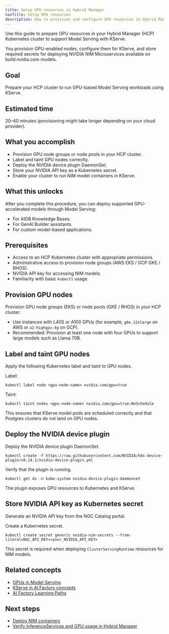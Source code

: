 ```yaml
---
title: Setup GPU resources in Hybrid Manager
navTitle: Setup GPU resources
description: How to provision and configure GPU resources in Hybrid Manager to support Model Serving.
---
```


Use this guide to prepare GPU resources in your Hybrid Manager (HCP) Kubernetes cluster to support Model Serving with KServe.

You provision GPU-enabled nodes, configure them for KServe, and store required secrets for deploying NVIDIA NIM Microservices available on build.nvidia.com models.

## Goal

Prepare your HCP cluster to run GPU-based Model Serving workloads using KServe.

## Estimated time

20–40 minutes (provisioning might take longer depending on your cloud provider).

## What you accomplish

- Provision GPU node groups or node pools in your HCP cluster.
- Label and taint GPU nodes correctly.
- Deploy the NVIDIA device plugin DaemonSet.
- Store your NVIDIA API key as a Kubernetes secret.
- Enable your cluster to run NIM model containers in KServe.

## What this unlocks

After you complete this procedure, you can deploy supported GPU-accelerated models through Model Serving:

- For AIDB Knowledge Bases.
- For GenAI Builder assistants.
- For custom model-based applications.

## Prerequisites

- Access to an HCP Kubernetes cluster with appropriate permissions.
- Administrative access to provision node groups (AWS EKS / GCP GKE / RHOS).
- NVIDIA API key for accessing NIM models.
- Familiarity with basic `kubectl` usage.

## Provision GPU nodes

Provision GPU node groups (EKS) or node pools (GKE / RHOS) in your HCP cluster:

- Use instances with L40S or A100 GPUs (for example, `g6e.12xlarge` on AWS or `a2-highgpu-4g` on GCP).
- Recommended: Provision at least one node with four GPUs to support large models such as Llama 70B.

## Label and taint GPU nodes

Apply the following Kubernetes label and taint to GPU nodes.

Label:

```shell
kubectl label node <gpu-node-name> nvidia.com/gpu=true
````

Taint:

```shell
kubectl taint nodes <gpu-node-name> nvidia.com/gpu=true:NoSchedule
```

This ensures that KServe model pods are scheduled correctly and that Postgres clusters do not land on GPU nodes.

## Deploy the NVIDIA device plugin

Deploy the NVIDIA device plugin DaemonSet.

```shell
kubectl create -f https://raw.githubusercontent.com/NVIDIA/k8s-device-plugin/v0.14.1/nvidia-device-plugin.yml
```

Verify that the plugin is running.

```shell
kubectl get ds -n kube-system nvidia-device-plugin-daemonset
```

The plugin exposes GPU resources to Kubernetes and KServe.

## Store NVIDIA API key as Kubernetes secret

Generate an NVIDIA API key from the NGC Catalog portal.

Create a Kubernetes secret.

```shell
kubectl create secret generic nvidia-nim-secrets --from-literal=NGC_API_KEY=<your_NVIDIA_API_KEY>
```

This secret is required when deploying `ClusterServingRuntime` resources for NIM models.

## Related concepts

* [GPUs in Model Serving](../../model/gpu.mdx)
* [KServe in AI Factory concepts](../../model/serving.mdx)
* [AI Factory Learning Paths](../paths/)

## Next steps

* [Deploy NIM containers](/edb-postgres-ai/ai-factory/learn/how-to/model-serving/deploy-nim-container)
* [Verify InferenceServices and GPU usage in Hybrid Manager](./verify-models.mdx)

```
```
